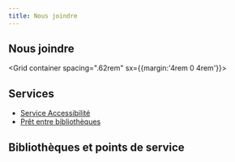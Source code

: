 ```yaml
---
title: Nous joindre
---
```



<Section>

  # Nous joindre

  <Grid container spacing=".62rem" sx={{margin:'4rem 0 4rem'}}>
    <Grid>
      <Card2
      id='a'
        title="Nous écrire"
        IconComponent={PencilSimple}
        href="#"
      />
    </Grid>
    <Grid>
      <Card2
      id='b'
        title="Clavarder"
        IconComponent={Chat}
        href="#"
      />
    </Grid>
    <Grid>
      <Card2
        title="Consulter le répertoire"
        IconComponent={UsersFour}
        href="#"
      />
    </Grid>
    <Grid>
      <Card2
        title="Faire une suggestion d'achat"
        IconComponent={BookOpenText}
        href="#"
      />
    </Grid>
  </Grid>

  ## Services

  - [Service Accessibilité](#)
  - [Prêt entre bibliothèques](#)

  ## Bibliothèques et points de service

  </Section>